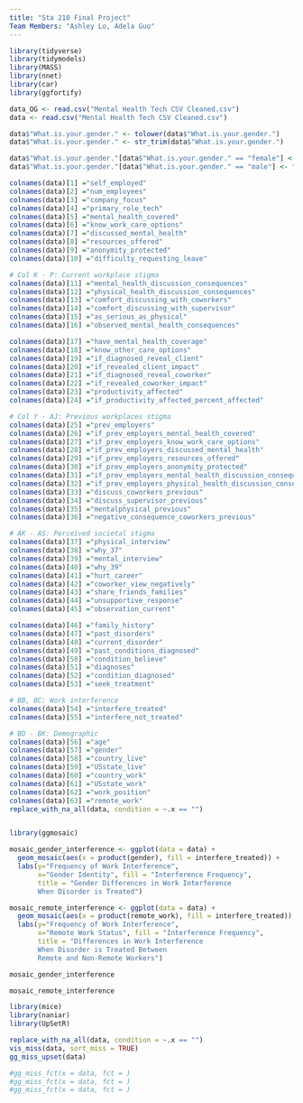 ```yaml
---
title: "Sta 210 Final Project"
Team Members: "Ashley Lo, Adela Guo"
---
```


```r
library(tidyverse)
library(tidymodels)
library(MASS)
library(nnet)
library(car)
library(ggfortify)

data_OG <- read.csv("Mental Health Tech CSV Cleaned.csv") 
data <- read.csv("Mental Health Tech CSV Cleaned.csv") 

data$"What.is.your.gender." <- tolower(data$"What.is.your.gender.")
data$"What.is.your.gender." <- str_trim(data$"What.is.your.gender.")

data$"What.is.your.gender."[data$"What.is.your.gender." == "female"] <- "f"
data$"What.is.your.gender."[data$"What.is.your.gender." == "male"] <- "m"

colnames(data)[1] ="self_employed"
colnames(data)[2] ="num_employees"
colnames(data)[3] ="company_focus"
colnames(data)[4] ="primary_role_tech"
colnames(data)[5] ="mental_health_covered"
colnames(data)[6] ="know_work_care_options"
colnames(data)[7] ="discussed_mental_health"
colnames(data)[8] ="resources_offered"
colnames(data)[9] ="anonymity_protected"
colnames(data)[10] ="difficulty_requesting_leave"

# Col K - P: Current workplace stigma
colnames(data)[11] ="mental_health_discussion_consequences"
colnames(data)[12] ="physical_health_discussion_consequences"
colnames(data)[13] ="comfort_discussing_with_coworkers"
colnames(data)[14] ="comfort_discussing_with_supervisor"
colnames(data)[15] ="as_serious_as_physical"
colnames(data)[16] ="observed_mental_health_consequences"

colnames(data)[17] ="have_mental_health_coverage"
colnames(data)[18] ="know_other_care_options"
colnames(data)[19] ="if_diagnosed_reveal_client"
colnames(data)[20] ="if_revealed_client_impact"
colnames(data)[21] ="if_diagnosed_reveal_coworker"
colnames(data)[22] ="if_revealed_coworker_impact"
colnames(data)[23] ="productivity_affected"
colnames(data)[24] ="if_productivity_affected_percent_affected"

# Col Y - AJ: Previous workplaces stigma
colnames(data)[25] ="prev_employers"
colnames(data)[26] ="if_prev_employers_mental_health_covered"
colnames(data)[27] ="if_prev_employers_know_work_care_options"
colnames(data)[28] ="if_prev_employers_discussed_mental_health"
colnames(data)[29] ="if_prev_employers_resources_offered"
colnames(data)[30] ="if_prev_employers_anonymity_protected"
colnames(data)[31] ="if_prev_employers_mental_health_discussion_consequences"
colnames(data)[32] ="if_prev_employers_physical_health_discussion_consequences"
colnames(data)[33] ="discuss_coworkers_previous"
colnames(data)[34] ="discuss_supervisor_previous"
colnames(data)[35] ="mentalphysical_previous"
colnames(data)[36] ="negative_consequence_coworkers_previous"

# AK - AS: Perceived societal stigma
colnames(data)[37] ="physical_interview"
colnames(data)[38] ="why_37"
colnames(data)[39] ="mental_interview"
colnames(data)[40] ="why_39"
colnames(data)[41] ="hurt_career"
colnames(data)[42] ="coworker_view_negatively"
colnames(data)[43] ="share_friends_families"
colnames(data)[44] ="unsupportive_response"
colnames(data)[45] ="observation_current"

colnames(data)[46] ="family_history"
colnames(data)[47] ="past_disorders"
colnames(data)[48] ="current_disorder"
colnames(data)[49] ="past_conditions_diagnosed"
colnames(data)[50] ="condition_believe"
colnames(data)[51] ="diagnoses"
colnames(data)[52] ="condition_diagnosed"
colnames(data)[53] ="seek_treatment"

# BB, BC: Work interference
colnames(data)[54] ="interfere_treated"
colnames(data)[55] ="interfere_not_treated"

# BD - BK: Demographic
colnames(data)[56] ="age"
colnames(data)[57] ="gender"
colnames(data)[58] ="country_live"
colnames(data)[59] ="USstate_live"
colnames(data)[60] ="country_work"
colnames(data)[61] ="USstate_work"
colnames(data)[62] ="work_position"
colnames(data)[63] ="remote_work"
replace_with_na_all(data, condition = ~.x == "")
```


```r


```


```r
library(ggmosaic)

mosaic_gender_interference <- ggplot(data = data) +
  geom_mosaic(aes(x = product(gender), fill = interfere_treated)) +   
  labs(y="Frequency of Work Interference", 
       x="Gender Identity", fill = "Interference Frequency",
       title = "Gender Differences in Work Interference 
       When Disorder is Treated") 

mosaic_remote_interference <- ggplot(data = data) +
  geom_mosaic(aes(x = product(remote_work), fill = interfere_treated)) +   
  labs(y="Frequency of Work Interference", 
       x="Remote Work Status", fill = "Interference Frequency",
       title = "Differences in Work Interference 
       When Disorder is Treated Between 
       Remote and Non-Remote Workers") 

mosaic_gender_interference

mosaic_remote_interference

```


```r
library(mice)
library(naniar)
library(UpSetR)

replace_with_na_all(data, condition = ~.x == "")
vis_miss(data, sort_miss = TRUE)
gg_miss_upset(data)

#gg_miss_fct(x = data, fct = )
#gg_miss_fct(x = data, fct = )
#gg_miss_fct(x = data, fct = )

```

